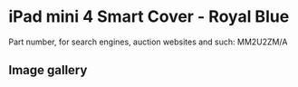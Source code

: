 
# iPad mini 4 Smart Cover - Royal Blue

Part number, for search engines, auction websites and such: MM2U2ZM/A

## Image gallery

<div style={{ width: "768px" }}>
  <GalleryComponent
    images={[
      {
        original: "/everysource/MM2U2.png",
        thumbnail: "/everypreview/MM2U2.png",
      },
      {
        original: "/everysource/MM2U2_AV1_GOLD.png",
        thumbnail: "/everypreview/MM2U2_AV1_GOLD.png",
      },
      {
        original: "/everysource/MM2U2_AV1_SILVER.png",
        thumbnail: "/everypreview/MM2U2_AV1_SILVER.png",
      },
      {
        original: "/everysource/MM2U2_AV1_SPACE_GRAY.png",
        thumbnail: "/everypreview/MM2U2_AV1_SPACE_GRAY.png",
      },
      {
        original: "/everysource/MM2U2_AV2.png",
        thumbnail: "/everypreview/MM2U2_AV2.png",
      },
      {
        original: "/everysource/MM2U2_AV3.png",
        thumbnail: "/everypreview/MM2U2_AV3.png",
      }
    ]}
  />
</div>
